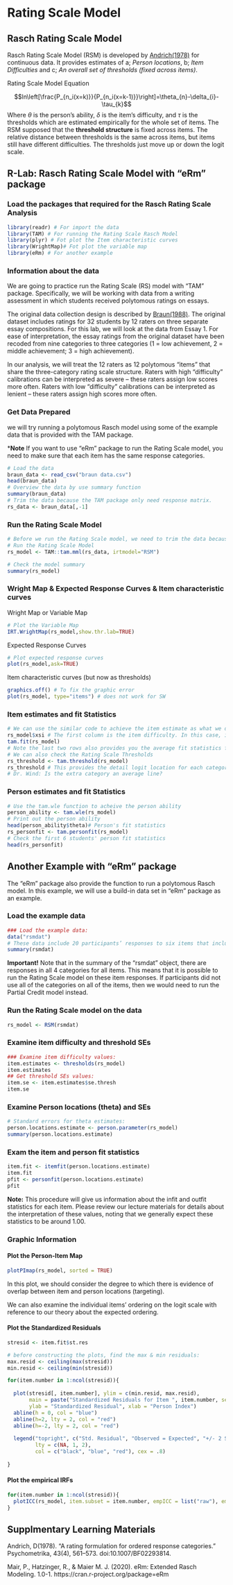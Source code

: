# Rating Scale Model {#RS_model}

## Rasch Rating Scale Model

Rasch Rating Scale Model (RSM) is developed by [Andrich(1978)](https://link.springer.com/article/10.1007/BF02293814) for continuous data. It provides estimates of a; *Person locations*, b; *Item Difficulties* and c; *An overall set of thresholds (fixed across items)*.

Rating Scale Model Equation

$$ln\left[\frac{P_{n_i(x=k)}}{P_{n_i(x=k-1)}}\right]=\theta_{n}-\delta_{i}-\tau_{k}$$
Where $\theta$ is the person's ability, $\delta$ is the item's difficulty, and $\tau$ is the thresholds which are estimated empirically for the whole set of items. The RSM supposed that the **threshold structure** is fixed across items. The relative distance between thresholds is the same across items, but items still have different difficulties. The thresholds just move up or down the logit scale.
 
## R-Lab: Rasch Rating Scale Model with "eRm" package

### Load the packages that required for the Rasch Rating Scale Analysis
```r
library(readr) # For import the data
library(TAM) # For running the Rating Scale Rasch Model
library(plyr) # Fot plot the Item characteristic curves
library(WrightMap)# Fot plot the variable map
library(eRm) # For another example
```

### Information about the data
We are going to practice run the Rating Scale (RS) model with "TAM" package. Specifically, we will be working with data from a writing assessment in which students received polytomous ratings on essays.

The original data collection design is described by [Braun(1988)](https://onlinelibrary.wiley.com/doi/epdf/10.1002/j.2330-8516.1988.tb00281.x). The original dataset includes ratings for 32 students by 12 raters on three separate essay compositions. For this lab, we will look at the data from Essay 1. For ease of interpretation, the essay ratings from the original dataset have been recoded from nine categories to three categories (1 = low achievement, 2 = middle achievement; 3 = high achievement).

In our analysis, we will treat the 12 raters as 12 polytomous “items” that share the three-category rating scale structure. Raters with high “difficulty” calibrations can be interpreted as severe – these raters assign low scores more often. Raters with low “difficulty” calibrations can be interpreted as lenient – these raters assign high scores more often.

### Get Data Prepared
we will try running a polytomous Rasch model using some of the example data that is provided with the TAM package.

***Note** If you want to use "eRm" package to run the Rating Scale model, you need to make sure that each item has the same response categories. 

```r
# Load the data
braun_data <- read_csv("braun data.csv")
head(braun_data)
# Overview the data by use summary function
summary(braun_data)
# Trim the data because the TAM package only need response matrix.
rs_data <- braun_data[,-1]
```

### Run the Rating Scale Model 
```r
# Before we run the Rating Scale model, we need to trim the data because the R only needs the response matrix to run the analysis.
# Run the Rating Scale Model
rs_model <- TAM::tam.mml(rs_data, irtmodel="RSM") 
```

```r
# Check the model summary
summary(rs_model)
```

### Wright Map & Expected Response Curves & Item characteristic curves 
Wright Map or Variable Map
```r
# Plot the Variable Map
IRT.WrightMap(rs_model,show.thr.lab=TRUE)
```

Expected Response Curves
```r
# Plot expected response curves
plot(rs_model,ask=TRUE)
```

Item characteristic curves (but now as thresholds)
```r
graphics.off() # To fix the graphic error
plot(rs_model, type="items") # does not work for SW
```

### Item estimates and fit Statistics
```r
# We can use the similar code to achieve the item estimate as what we did for the Dichotomous Analysis
rs_model$xsi # The first column is the item difficulty. In this case, is the rater's rating severity.
tam.fit(rs_model) 
# Note the last two rows also provides you the average fit statistics for category 1 and category 2. For this analysis, we are not focus on these data.
# We can also check the Rating Scale Thresholds
rs_threshold <- tam.threshold(rs_model)
rs_threshold # This provides the detail logit location for each categories for each rater.
# Dr. Wind: Is the extra category an average line?
```

### Person estimates and fit Statistics
```r
# Use the tam.wle function to acheive the person ability
person_ability <- tam.wle(rs_model)
# Print out the person ability
head(person_ability$theta)# Person's fit statistics
rs_personfit <- tam.personfit(rs_model)
# Check the first 6 students' person fit statistics
head(rs_personfit)
```

## Another Example with "eRm" package

The "eRm" package also provide the function to run a polytomous Rasch model. In this example, we will use a build-in data set in "eRm" package as an example.

### Load the example data

```r
### Load the example data:
data("rsmdat")
# These data include 20 participants’ responses to six items that included four ordered categories (0, 1, 2, and 3).
summary(rsmdat)
```

**Important!**
Note that in the summary of the "rsmdat" object, there are responses in all 4 categories for all items. This means that it is possible to run the Rating Scale model on these item responses. If participants did not use all of the categories on all of the items, then we would need to run the Partial Credit model instead. 

### Run the Rating Scale model on the data 

```r
rs_model <- RSM(rsmdat)
```


### Examine item difficulty and threshold SEs

```r
### Examine item difficulty values:
item.estimates <- thresholds(rs_model)
item.estimates
## Get threshold SEs values:
item.se <- item.estimates$se.thresh
item.se
```

### Examine Person locations (theta) and SEs
```r
# Standard errors for theta estimates:
person.locations.estimate <- person.parameter(rs_model)
summary(person.locations.estimate)
```

### Exam the item and person fit statistics
```r
item.fit <- itemfit(person.locations.estimate)
item.fit
pfit <- personfit(person.locations.estimate)
pfit
```

**Note:** This procedure will give us information about the infit and outfit statistics for each item. Please review our lecture materials for details about the interpretation of these values, noting that we generally expect these statistics to be around 1.00.

### Graphic Information

#### Plot the Person-Item Map
```r
plotPImap(rs_model, sorted = TRUE)
```

In this plot, we should consider the degree to which there is evidence of overlap between item and person locations (targeting).

We can also examine the individual items’ ordering on the logit scale with reference to our theory about the expected ordering.

#### Plot the Standardized Residuals
```r
stresid <- item.fit$st.res

# before constructing the plots, find the max & min residuals:
max.resid <- ceiling(max(stresid))
min.resid <- ceiling(min(stresid))

for(item.number in 1:ncol(stresid)){
  
  plot(stresid[, item.number], ylim = c(min.resid, max.resid),
       main = paste("Standardized Residuals for Item ", item.number, sep = ""),
       ylab = "Standardized Residual", xlab = "Person Index")
  abline(h = 0, col = "blue")
  abline(h=2, lty = 2, col = "red")
  abline(h=-2, lty = 2, col = "red")
  
  legend("topright", c("Std. Residual", "Observed = Expected", "+/- 2 SD"), pch = c(1, NA, NA), 
         lty = c(NA, 1, 2),
         col = c("black", "blue", "red"), cex = .8)
  
}

```

#### Plot the empirical IRFs
```r
for(item.number in 1:ncol(stresid)){
  plotICC(rs_model, item.subset = item.number, empICC = list("raw"), empCI = list())
}
```


## Supplmentary Learning Materials 
Andrich, D(1978). “A rating formulation for ordered response categories.” Psychometrika,
43(4), 561–573. doi:10.1007/BF02293814.

Mair, P., Hatzinger, R., & Maier M. J. (2020). eRm: Extended Rasch Modeling. 1.0-1.   https://cran.r-project.org/package=eRm


